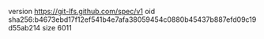 version https://git-lfs.github.com/spec/v1
oid sha256:b4673ebd17f12ef541b4e7afa38059454c0880b45437b887efd09c19d55ab214
size 6011
